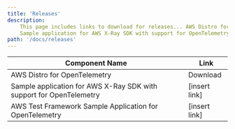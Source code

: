 ```yaml
---
title: 'Releases'
description:
    This page includes links to download for releases... AWS Distro for OpenTelemetry ...
    Sample application for AWS X-Ray SDK with support for OpenTelemetry ... AWS Test Framework Sample Application for OpenTelemetry
path: '/docs/releases'
---
```



| Component Name                                                      | Link |
|---------------------------------------------------------------------|---------------|
| AWS Distro for OpenTelemetry                                        | <Link to="/download">Download</Link> |
| Sample application for AWS X-Ray SDK with support for OpenTelemetry | [insert link] |
| AWS Test Framework Sample Application for OpenTelemetry             | [insert link] |
